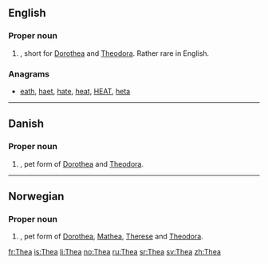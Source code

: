 ==English==

===Proper noun===
{{en-proper noun}}

# {{given name|female|from=Ancient Greek}}, short for [[Dorothea]] and [[Theodora]]. Rather rare in English.

===Anagrams===
* [[eath#English|eath]], [[haet#English|haet]], [[hate#English|hate]], [[heat#English|heat]], [[HEAT#English|HEAT]], [[heta#English|heta]]
----
==Danish==

===Proper noun===
{{head|da|proper noun}}

# {{given name|female|lang=da}}, pet form of [[Dorothea]] and [[Theodora]].

----

==Norwegian==

===Proper noun===
{{head|no|proper noun}}

# {{given name|female|lang=no}}, pet form of [[Dorothea]], [[Mathea]], [[Therese]] and [[Theodora]].

[[fr:Thea]]
[[is:Thea]]
[[li:Thea]]
[[no:Thea]]
[[ru:Thea]]
[[sr:Thea]]
[[sv:Thea]]
[[zh:Thea]]